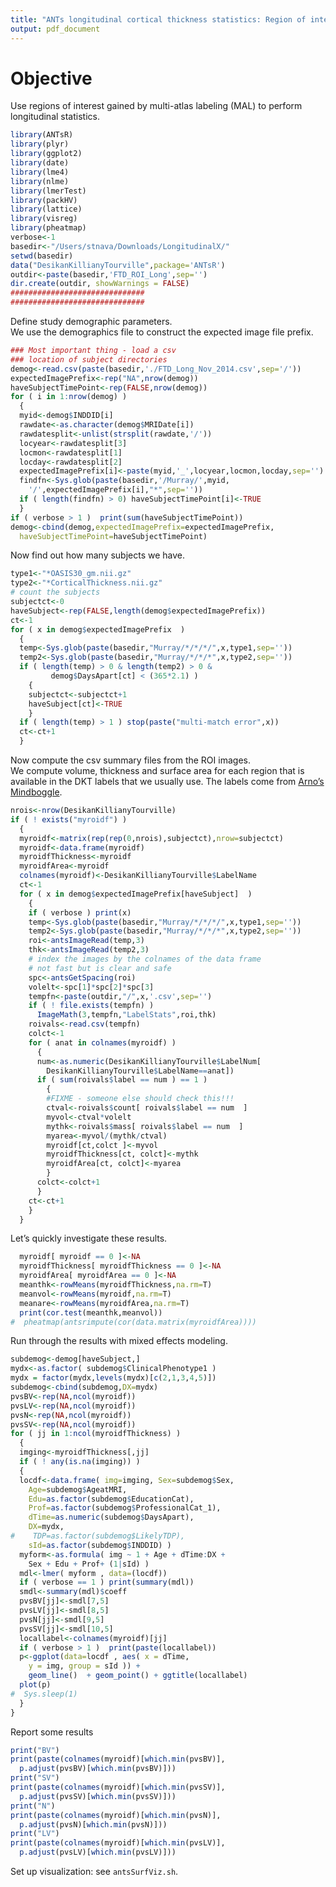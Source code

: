 ```yaml
---
title: "ANTs longitudinal cortical thickness statistics: Region of interest version"
output: pdf_document
---
```


# Objective
Use regions of interest gained by multi-atlas labeling (MAL) to perform longitudinal statistics.

```r
library(ANTsR)
library(plyr)
library(ggplot2)
library(date)
library(lme4)
library(nlme)
library(lmerTest)
library(packHV)
library(lattice)
library(visreg)
library(pheatmap)
verbose<-1
basedir<-"/Users/stnava/Downloads/LongitudinalX/"
setwd(basedir)
data("DesikanKillianyTourville",package='ANTsR')
outdir<-paste(basedir,'FTD_ROI_Long',sep='')
dir.create(outdir, showWarnings = FALSE)
##############################
##############################
```

Define study demographic parameters.  
We use the demographics file to construct
the expected image file prefix.
```r
### Most important thing - load a csv
### location of subject directories
demog<-read.csv(paste(basedir,'./FTD_Long_Nov_2014.csv',sep='/'))
expectedImagePrefix<-rep("NA",nrow(demog))
haveSubjectTimePoint<-rep(FALSE,nrow(demog))
for ( i in 1:nrow(demog) )
  {
  myid<-demog$INDDID[i]
  rawdate<-as.character(demog$MRIDate[i])
  rawdatesplit<-unlist(strsplit(rawdate,'/'))
  locyear<-rawdatesplit[3]
  locmon<-rawdatesplit[1]
  locday<-rawdatesplit[2]
  expectedImagePrefix[i]<-paste(myid,'_',locyear,locmon,locday,sep='')
  findfn<-Sys.glob(paste(basedir,'/Murray/',myid,
    '/',expectedImagePrefix[i],"*",sep=''))
  if ( length(findfn) > 0) haveSubjectTimePoint[i]<-TRUE
  }
if ( verbose > 1 )  print(sum(haveSubjectTimePoint))
demog<-cbind(demog,expectedImagePrefix=expectedImagePrefix,
  haveSubjectTimePoint=haveSubjectTimePoint)
```

Now find out how many subjects we have.
```r
type1<-"*OASIS30_gm.nii.gz"
type2<-"*CorticalThickness.nii.gz"
# count the subjects 
subjectct<-0
haveSubject<-rep(FALSE,length(demog$expectedImagePrefix))
ct<-1
for ( x in demog$expectedImagePrefix  )
  {
  temp<-Sys.glob(paste(basedir,"Murray/*/*/*/",x,type1,sep=''))
  temp2<-Sys.glob(paste(basedir,"Murray/*/*/*",x,type2,sep=''))
  if ( length(temp) > 0 & length(temp2) > 0 & 
         demog$DaysApart[ct] < (365*2.1) )
    {
    subjectct<-subjectct+1
    haveSubject[ct]<-TRUE
    }
  if ( length(temp) > 1 ) stop(paste("multi-match error",x))
  ct<-ct+1
  }
```

Now compute the csv summary files from the ROI images.  
We compute volume, thickness and surface area for each 
region that is available in the DKT labels that we 
usually use.  The labels come from 
[Arno's Mindboggle](http://mindboggle.info/data.html).
```r
nrois<-nrow(DesikanKillianyTourville)
if ( ! exists("myroidf") )
  {
  myroidf<-matrix(rep(rep(0,nrois),subjectct),nrow=subjectct)
  myroidf<-data.frame(myroidf)
  myroidfThickness<-myroidf
  myroidfArea<-myroidf
  colnames(myroidf)<-DesikanKillianyTourville$LabelName
  ct<-1
  for ( x in demog$expectedImagePrefix[haveSubject]  )
    {
    if ( verbose ) print(x)
    temp<-Sys.glob(paste(basedir,"Murray/*/*/*/",x,type1,sep=''))
    temp2<-Sys.glob(paste(basedir,"Murray/*/*/*",x,type2,sep=''))
    roi<-antsImageRead(temp,3)
    thk<-antsImageRead(temp2,3)
    # index the images by the colnames of the data frame
    # not fast but is clear and safe
    spc<-antsGetSpacing(roi)
    volelt<-spc[1]*spc[2]*spc[3]
    tempfn<-paste(outdir,"/",x,'.csv',sep='')
    if ( ! file.exists(tempfn) )
      ImageMath(3,tempfn,"LabelStats",roi,thk)
    roivals<-read.csv(tempfn)
    colct<-1
    for ( anat in colnames(myroidf) )
      {
      num<-as.numeric(DesikanKillianyTourville$LabelNum[
        DesikanKillianyTourville$LabelName==anat])
      if ( sum(roivals$label == num ) == 1 )
        {
        #FIXME - someone else should check this!!!
        ctval<-roivals$count[ roivals$label == num  ]
        myvol<-ctval*volelt
        mythk<-roivals$mass[ roivals$label == num  ]
        myarea<-myvol/(mythk/ctval)
        myroidf[ct,colct ]<-myvol
        myroidfThickness[ct, colct]<-mythk
        myroidfArea[ct, colct]<-myarea
        }
      colct<-colct+1
      }
    ct<-ct+1
    }
  } 
```

Let's quickly investigate these results.
```r
  myroidf[ myroidf == 0 ]<-NA
  myroidfThickness[ myroidfThickness == 0 ]<-NA
  myroidfArea[ myroidfArea == 0 ]<-NA
  meanthk<-rowMeans(myroidfThickness,na.rm=T)
  meanvol<-rowMeans(myroidf,na.rm=T)
  meanare<-rowMeans(myroidfArea,na.rm=T)
  print(cor.test(meanthk,meanvol))
#  pheatmap(antsrimpute(cor(data.matrix(myroidfArea))))
```

Run through the results with mixed effects modeling.

```r
subdemog<-demog[haveSubject,]
mydx<-as.factor( subdemog$ClinicalPhenotype1 )
mydx = factor(mydx,levels(mydx)[c(2,1,3,4,5)])
subdemog<-cbind(subdemog,DX=mydx)
pvsBV<-rep(NA,ncol(myroidf))
pvsLV<-rep(NA,ncol(myroidf))
pvsN<-rep(NA,ncol(myroidf))
pvsSV<-rep(NA,ncol(myroidf))
for ( jj in 1:ncol(myroidfThickness) )
  {
  imging<-myroidfThickness[,jj]
  if ( ! any(is.na(imging)) )
  {
  locdf<-data.frame( img=imging, Sex=subdemog$Sex,
    Age=subdemog$AgeatMRI, 
    Edu=as.factor(subdemog$EducationCat),
    Prof=as.factor(subdemog$ProfessionalCat_1), 
    dTime=as.numeric(subdemog$DaysApart),
    DX=mydx,
#    TDP=as.factor(subdemog$LikelyTDP), 
    sId=as.factor(subdemog$INDDID) )
  myform<-as.formula( img ~ 1 + Age + dTime:DX +
    Sex + Edu + Prof+ (1|sId) )
  mdl<-lmer( myform , data=(locdf))
  if ( verbose == 1 ) print(summary(mdl))
  smdl<-summary(mdl)$coeff
  pvsBV[jj]<-smdl[7,5]
  pvsLV[jj]<-smdl[8,5]
  pvsN[jj]<-smdl[9,5]
  pvsSV[jj]<-smdl[10,5]
  locallabel<-colnames(myroidf)[jj]
  if ( verbose > 1 )  print(paste(locallabel))
  p<-ggplot(data=locdf , aes( x = dTime,
    y = img, group = sId )) +
    geom_line()  + geom_point() + ggtitle(locallabel)
  plot(p)
#  Sys.sleep(1)
  }
}

```


Report some results
```r
print("BV")
print(paste(colnames(myroidf)[which.min(pvsBV)],
  p.adjust(pvsBV)[which.min(pvsBV)]))
print("SV")
print(paste(colnames(myroidf)[which.min(pvsSV)],
  p.adjust(pvsSV)[which.min(pvsSV)]))
print("N")
print(paste(colnames(myroidf)[which.min(pvsN)],
  p.adjust(pvsN)[which.min(pvsN)]))
print("LV")
print(paste(colnames(myroidf)[which.min(pvsLV)],
  p.adjust(pvsLV)[which.min(pvsLV)]))
```

Set up visualization: see `antsSurfViz.sh`.
